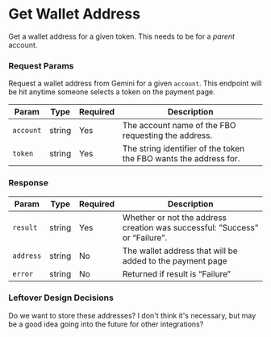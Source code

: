 # Get Wallet Address

Get a wallet address for a given token. This needs to be for a *parent* account. 

### Request Params

Request a wallet address from Gemini for a given `account`. This endpoint will be hit anytime someone selects a token on the payment page. 

| Param | Type | Required | Description |
| ---- | ---- | ---- | ----------- |
| `account` | string | Yes | The account name of the FBO requesting the address. |
| `token` | string | Yes | The string identifier of the token the FBO wants the address for. |

### Response

| Param | Type | Required | Description |
| ---- | ---- | ---- | ----------- |
| `result` | string | Yes | Whether or not the address creation was successful: ”Success” or “Failure”. |
| `address` | string | No | The wallet address that will be added to the payment page |
| `error` | string | No | Returned if result is “Failure” |


### Leftover Design Decisions

Do we want to store these addresses? I don't think it's necessary, but may be a good idea going into the future for other integrations?
